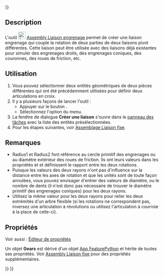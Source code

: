 <languages/>

{{UnfinishedDocu{{#translation:}}}}

{{Docnav/fr
|[[Assembly_CreateJointScrew/fr|Liaison hélicoïdale]]
|[[Assembly_CreateJointBelt/fr|Liaison courroie]]
|[[Assembly_Workbench/fr|Atelier Assembly]]
|IconL=Assembly_CreateJointScrew.svg
|IconR=Assembly_CreateJointBelt.svg
|IconC=Workbench_Assembly.svg
}}

<div class="mw-translate-fuzzy">
{{GuiCommand/fr
|Name=Assembly CreateJointGears
|Name/fr=Assembly Liaison courroie
|MenuLocation=Assemblage → Créer une liaison engrenage/courroie → Créer une liaison engrenage
|Workbenches=[[Assembly_Workbench/fr|Assembly]]
|Shortcut=
|Version=1.0
|SeeAlso=
}}
</div>

==Description==

<div class="mw-translate-fuzzy">
L'outil [[Image:Assembly_CreateJointGears.svg|24px]] [[Assembly_CreateJointGears/fr|Assembly Liaison engrenage]] permet de créer une liaison engrenage qui couple la rotation de deux parties de deux liaisons pivot différentes. Cette liaison peut être utilisée avec des liaisons déjà existantes pour simuler des engrenages droits, des engrenages coniques, des couronnes, des roues de friction, etc.
</div> 

<span id="Usage"></span>
==Utilisation==

<div class="mw-translate-fuzzy">
# Vous pouvez sélectionner deux entités géométriques de deux pièces différentes qui ont été précédemment utilisées pour définir deux articulations en croix.
# Il y a plusieurs façons de lancer l'outil :
#* Appuyer sur le bouton {{Button|[[Image:Assembly_CreateJointGears.svg|16px]] [[Assembly_CreateJointGears/fr|Créer une liaison engrenage]]}}.
#* Sélectionnez l'option {{MenuCommand|Assemblage → Créer une liaison engrenage/courroie → [[Image:Assembly_CreateJointGears.svg|16px]] Créer une liaison engrenage}} du menu.
# La fenêtre de dialogue '''Créer une liaison''' s'ouvre dans le [[Task_panel/fr|panneau des tâches]] avec la liste des entités présélectionnées.
# Pour les étapes suivantes, voir [[Assembly_CreateJointFixed/fr#Utilisation|Assemblage Liaison fixe]].
</div>

<span id="Notes"></span>
==Remarques==

* Radius1 et Radius2 font référence au cercle primitif des engrenages ou au diamètre extérieur des roues de friction. Ils ont leurs valeurs dans les propriétés {{PropertyData|Distance}} et {{PropertyData|Distance2}} et définissent le rapport entre les deux rotations. 
* Puisque les valeurs des deux rayons n'ont pas d'influence sur la distance entre les axes de rotation et que les unités sont de toute façon annulées, vous pouvez envisager d'entrer des valeurs de diamètre, ou le nombre de dents (il n'est donc pas nécessaire de trouver le diamètre primitif des engrenages coniques) pour les deux rayons. 
* Utilisez la même valeur pour les deux rayons pour relier les deux extrémités d'un arbre flexible (si les rotations ne correspondent pas, inversez une articulation à révolutions ou utilisez l'articulation à courroie à la place de celle-ci).

<span id="Properties"></span>
==Propriétés==

Voir aussi : [[Property_editor/fr|Éditeur de propriétés]]

Un objet '''Gears''' est dérivé d'un objet [[App_FeaturePython/fr|App FeaturePython]] et hérite de toutes ses propriétés. Voir [[Assembly_CreateJointFixed/fr#Propriétés|Assembly Liaison fixe]] pour des propriétés supplémentaires.


{{Docnav/fr
|[[Assembly_CreateJointScrew/fr|Liaison hélicoïdale]]
|[[Assembly_CreateJointBelt/fr|Liaison courroie]]
|[[Assembly_Workbench/fr|Atelier Assembly]]
|IconL=Assembly_CreateJointScrew.svg
|IconR=Assembly_CreateJointBelt.svg
|IconC=Workbench_Assembly.svg
}}

{{Assembly_Tools_navi{{#translation:}}}}
{{Userdocnavi{{#translation:}}}}